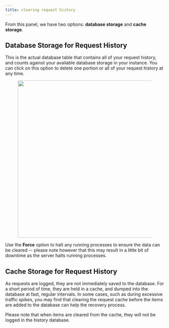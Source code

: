 ```yaml
---
title: clearing request history
---
```


From this panel, we have two options: **database storage** and **cache storage**.

## Database Storage for Request History

This is the actual database table that contains all of your request history, and counts against your available database storage in your instance. You can click on this option to delete one portion or all of your request history at any time.

<figure><img src="../assets/CleanShot 2024-04-02 at 12.28.56.png" alt="" width="499"><figcaption></figcaption></figure>

Use the **Force** option to halt any running processes to ensure the data can be cleared -- please note however that this may result in a little bit of downtime as the server halts running processes.

## Cache Storage for Request History

As requests are logged, they are not immediately saved to the database. For a short period of time, they are held in a cache, and dumped into the database at fast, regular intervals. In some cases, such as during excessive traffic spikes, you may find that clearing the request cache before the items are added to the database can help the recovery process.

Please note that when items are cleared from the cache, they will not be logged in the history database.
